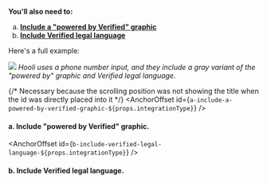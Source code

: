 
<SupportedPhoneNumbersAdmonition/>

**You'll also need to:**
<ol type="a">
    <li>
        <a href={`#a-include-a-powered-by-verified-graphic-${props.integrationType}`}>
            <strong>Include a "powered by Verified" graphic</strong>
        </a>
    </li>
    <li>
        <a href={`#b-include-verified-legal-language-${props.integrationType}`}>
            <strong>Include Verified legal language</strong>
        </a>
    </li>
</ol>

Here's a full example:

![](/img/legal-language.png)
*Hooli uses a phone number input, and they include a gray variant of the "powered by" graphic and Verified legal language.*

{/* Necessary because the scrolling position was not showing the title when the id was directly placed into it */}
<AnchorOffset id={`a-include-a-powered-by-verified-graphic-${props.integrationType}`} />
#### a. Include "powered by Verified" graphic.

<IncludePoweredByGraphic/>

<AnchorOffset id={`b-include-verified-legal-language-${props.integrationType}`} />
#### b. Include Verified legal language.

<IncludeVerifiedLegalLanguage agreeToAction="receive an SMS to create a Verified account"/>